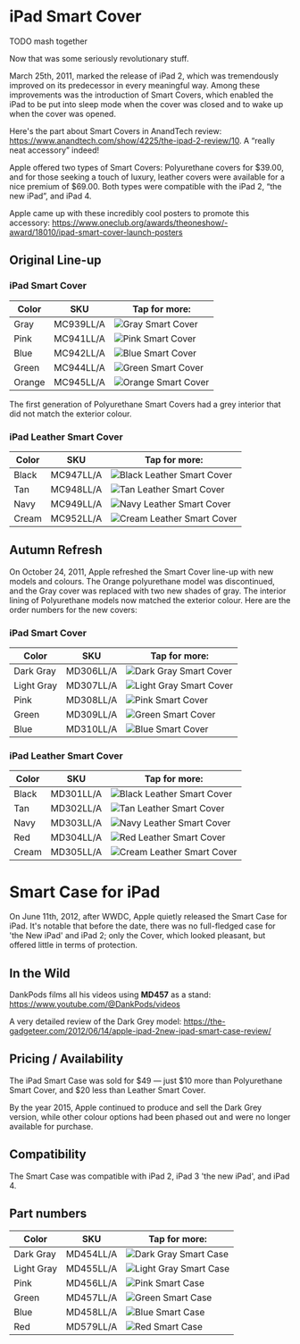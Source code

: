 

# iPad Smart Cover

TODO mash together

Now that was some seriously revolutionary stuff.

March 25th, 2011, marked the release of iPad 2, which was tremendously improved on its predecessor in every meaningful way. Among these improvements was the introduction of Smart Covers, which enabled the iPad to be put into sleep mode when the cover was closed and to wake up when the cover was opened.

Here's the part about Smart Covers in AnandTech review: https://www.anandtech.com/show/4225/the-ipad-2-review/10. A “really neat accessory” indeed!

Apple offered two types of Smart Covers: Polyurethane covers for \$39.00, and for those seeking a touch of luxury, leather covers were available for a nice premium of \$69.00. Both types were compatible with the iPad 2, “the new iPad”, and iPad 4.

Apple came up with these incredibly cool posters to promote this accessory: https://www.oneclub.org/awards/theoneshow/-award/18010/ipad-smart-cover-launch-posters

## Original Line-up

### iPad Smart Cover

| Color | SKU | Tap for more: |
| --- | --- | --- |
| Gray | MC939<wbr/>LL/A | <Link href="/ancient/ipad_2/MC939"><img src="https://everycase.imgix.net/everypreview/MC939.webp" alt="Gray Smart Cover"/></Link> |
| Pink | MC941<wbr/>LL/A | <Link href="/ancient/ipad_2/MC941"><img src="https://everycase.imgix.net/everypreview/MC941.webp" alt="Pink Smart Cover"/></Link> |
| Blue | MC942<wbr/>LL/A | <Link href="/ancient/ipad_2/MC942"><img src="https://everycase.imgix.net/everypreview/MC942.webp" alt="Blue Smart Cover"/></Link> |
| Green | MC944<wbr/>LL/A | <Link href="/ancient/ipad_2/MC944"><img src="https://everycase.imgix.net/everypreview/MC944.webp" alt="Green Smart Cover"/></Link> |
| Orange | MC945<wbr/>LL/A | <Link href="/ancient/ipad_2/MC945"><img src="https://everycase.imgix.net/everypreview/MC945.webp" alt="Orange Smart Cover"/></Link> |

The first generation of Polyurethane Smart Covers had a grey interior that did not match the exterior colour.

### iPad Leather Smart Cover

| Color | SKU | Tap for more: |
| --- | --- | --- |
| Black | MC947<wbr/>LL/A | <Link href="/ancient/ipad_2/MC947"><img src="https://everycase.imgix.net/everypreview/MC947.webp" alt="Black Leather Smart Cover"/></Link> |
| Tan | MC948<wbr/>LL/A | <Link href="/ancient/ipad_2/MC948"><img src="https://everycase.imgix.net/everypreview/MC948.webp" alt="Tan Leather Smart Cover"/></Link> |
| Navy | MC949<wbr/>LL/A | <Link href="/ancient/ipad_2/MC949"><img src="https://everycase.imgix.net/everypreview/MC949.webp" alt="Navy Leather Smart Cover"/></Link> |
| Cream | MC952<wbr/>LL/A | <Link href="/ancient/ipad_2/MC952"><img src="https://everycase.imgix.net/everypreview/MC952.webp" alt="Cream Leather Smart Cover"/></Link> |

## Autumn Refresh

On October 24, 2011, Apple refreshed the Smart Cover line-up with new models and colours. The Orange polyurethane model was discontinued, and the Gray cover was replaced with two new shades of gray. The interior lining of Polyurethane models now matched the exterior colour. Here are the order numbers for the new covers:

### iPad Smart Cover

| Color | SKU | Tap for more: |
| --- | --- | --- |
| Dark Gray | MD306<wbr/>LL/A | <Link href="/ancient/ipad_2/MD306"><img src="https://everycase.imgix.net/everypreview/MD306.webp" alt="Dark Gray Smart Cover"/></Link> |
| Light Gray | MD307<wbr/>LL/A | <Link href="/ancient/ipad_2/MD307"><img src="https://everycase.imgix.net/everypreview/MD307.webp" alt="Light Gray Smart Cover"/></Link> |
| Pink | MD308<wbr/>LL/A | <Link href="/ancient/ipad_2/MD308"><img src="https://everycase.imgix.net/everypreview/MD308.webp" alt="Pink Smart Cover"/></Link> |
| Green | MD309<wbr/>LL/A | <Link href="/ancient/ipad_2/MD309"><img src="https://everycase.imgix.net/everypreview/MD309.webp" alt="Green Smart Cover"/></Link> |
| Blue | MD310<wbr/>LL/A | <Link href="/ancient/ipad_2/MD310"><img src="https://everycase.imgix.net/everypreview/MD310.webp" alt="Blue Smart Cover"/></Link> |

### iPad Leather Smart Cover

| Color | SKU | Tap for more: |
| --- | --- | --- |
| Black | MD301<wbr/>LL/A | <Link href="/ancient/ipad_2/MD301"><img src="https://everycase.imgix.net/everypreview/MD301.webp" alt="Black Leather Smart Cover"/></Link> |
| Tan | MD302<wbr/>LL/A | <Link href="/ancient/ipad_2/MD302"><img src="https://everycase.imgix.net/everypreview/MD302.webp" alt="Tan Leather Smart Cover"/></Link> |
| Navy | MD303<wbr/>LL/A | <Link href="/ancient/ipad_2/MD303"><img src="https://everycase.imgix.net/everypreview/MD303.webp" alt="Navy Leather Smart Cover"/></Link> |
| Red | MD304<wbr/>LL/A | <Link href="/ancient/ipad_2/MD304"><img src="https://everycase.imgix.net/everypreview/MD304.webp" alt="Red Leather Smart Cover"/></Link> |
| Cream | MD305<wbr/>LL/A | <Link href="/ancient/ipad_2/MD305"><img src="https://everycase.imgix.net/everypreview/MD305.webp" alt="Cream Leather Smart Cover"/></Link> |

# Smart Case for iPad

On June 11th, 2012, after WWDC, Apple quietly released the Smart Case for iPad. It's notable that before the date, there was no full-fledged case for 'the New iPad' and iPad 2; only the Cover, which looked pleasant, but offered little in terms of protection.

## In the Wild

DankPods films all his videos using **MD457** as a stand: https://www.youtube.com/@DankPods/videos

A very detailed review of the Dark Grey model: https://the-gadgeteer.com/2012/06/14/apple-ipad-2new-ipad-smart-case-review/

## Pricing / Availability

The iPad Smart Case was sold for \$49 — just \$10 more than Polyurethane Smart Cover, and \$20 less than Leather Smart Cover.

By the year 2015, Apple continued to produce and sell the Dark Grey version, while other colour options had been phased out and were no longer available for purchase.

## Compatibility

The Smart Case was compatible with iPad 2, iPad 3 'the new iPad', and iPad 4.

## Part numbers

| Color | SKU | Tap for more: |
| --- | --- | --- |
| Dark Gray | MD454<wbr/>LL/A | <Link href="/ancient/ipad_2/MD454"><img src="https://everycase.imgix.net/everypreview/MD454.webp" alt="Dark Gray Smart Case"/></Link> |
| Light Gray | MD455<wbr/>LL/A | <Link href="/ancient/ipad_2/MD455"><img src="https://everycase.imgix.net/everypreview/MD455.webp" alt="Light Gray Smart Case"/></Link> |
| Pink | MD456<wbr/>LL/A | <Link href="/ancient/ipad_2/MD456"><img src="https://everycase.imgix.net/everypreview/MD456.webp" alt="Pink Smart Case"/></Link> |
| Green | MD457<wbr/>LL/A | <Link href="/ancient/ipad_2/MD457"><img src="https://everycase.imgix.net/everypreview/MD457.webp" alt="Green Smart Case"/></Link> |
| Blue | MD458<wbr/>LL/A | <Link href="/ancient/ipad_2/MD458"><img src="https://everycase.imgix.net/everypreview/MD458.webp" alt="Blue Smart Case"/></Link> |
| Red | MD579<wbr/>LL/A | <Link href="/ancient/ipad_2/MD579"><img src="https://everycase.imgix.net/everypreview/MD579.webp" alt="Red Smart Case"/></Link> |
